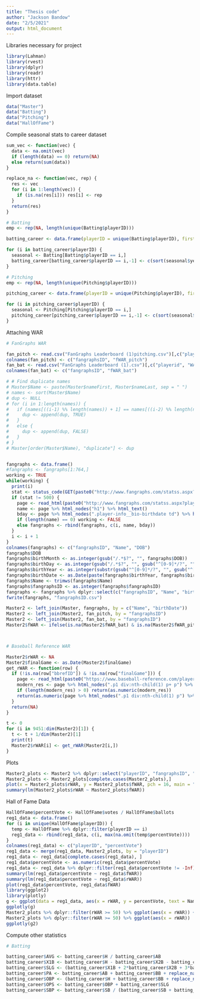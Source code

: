 ```yaml
---
title: "Thesis code"
author: "Jackson Bandow"
date: "2/5/2021"
output: html_document
---
```


Libraries necessary for project

```r
library(Lahman)
library(rvest)
library(dplyr)
library(readr)
library(httr)
library(data.table)
```


Import dataset

```r
data("Master")
data("Batting")
data("Pitching")
data("HallOfFame")
```

Compile seasonal stats to career dataset

```r
sum_vec <- function(vec) {
  data <- na.omit(vec)
  if (length(data) == 0) return(NA)
  else return(sum(data))
}

replace_na <- function(vec, rep) {
  res <- vec
  for (i in 1:length(vec)) {
    if (is.na(res[i])) res[i] <- rep
  }
  return(res)
}

# Batting
emp <- rep(NA, length(unique(Batting$playerID)))

batting_career <- data.frame(playerID = unique(Batting$playerID), firstyearID = emp, lastyearID = emp, G = emp, AB = emp, R = emp, H = emp, X2B = emp, X3B = emp, HR = emp, RBI = emp, SB = emp, CS = emp, BB = emp, SO = emp, IBB = emp, HBP = emp, SH = emp, SF = emp, GIDP = emp)

for (i in batting_career$playerID) {
  seasonal <- Batting[Batting$playerID == i,]
  batting_career[batting_career$playerID == i,-1] <- c(sort(seasonal$yearID)[1], tail(sort(seasonal$yearID), n=1), sum_vec(seasonal$G), sum_vec(seasonal$AB), sum_vec(seasonal$R), sum_vec(seasonal$H), sum_vec(seasonal$X2B), sum_vec(seasonal$X3B), sum_vec(seasonal$HR), sum_vec(seasonal$RBI), sum_vec(seasonal$SB), sum_vec(seasonal$CS), sum_vec(seasonal$BB), sum_vec(seasonal$SO), sum_vec(seasonal$IBB), sum_vec(seasonal$HBP), sum_vec(seasonal$SH), sum_vec(seasonal$SF), sum_vec(seasonal$GIDP))
}

# Pitching
emp <- rep(NA, length(unique(Pitching$playerID)))

pitching_career <- data.frame(playerID = unique(Pitching$playerID), firstyearID = emp, lastyearID = emp, W = emp, L = emp, G = emp, GS = emp, CG = emp, SHO = emp, SV = emp, IPout = emp, H = emp, ER = emp, HR = emp, BB = emp, SO = emp, BAOpp = emp, ERA = emp, IBB = emp, WP = emp, HBP = emp, BK = emp, BFP = emp, GF = emp, R = emp, SH = emp, SF = emp, GIDP = emp)

for (i in pitching_career$playerID) {
  seasonal <- Pitching[Pitching$playerID == i,]
  pitching_career[pitching_career$playerID == i,-1] <- c(sort(seasonal$yearID)[1], tail(sort(seasonal$yearID), n=1), sum_vec(seasonal$W), sum_vec(seasonal$L), sum_vec(seasonal$G), sum_vec(seasonal$GS), sum_vec(seasonal$CG), sum_vec(seasonal$SHO), sum_vec(seasonal$SV), sum_vec(seasonal$IPout), sum_vec(seasonal$H), sum_vec(seasonal$ER), sum_vec(seasonal$HR), sum_vec(seasonal$BB), sum_vec(seasonal$SO), NA, NA, sum_vec(seasonal$IBB), sum_vec(seasonal$WP), sum_vec(seasonal$HBP), sum_vec(seasonal$BK), sum_vec(seasonal$BFP), sum_vec(seasonal$GF), sum_vec(seasonal$R), sum_vec(seasonal$SH), sum_vec(seasonal$SF), sum_vec(seasonal$GIDP))
}
```


Attaching WAR

```r
# FanGraphs WAR

fan_pitch <- read.csv("FanGraphs Leaderboard (1)pitching.csv")[,c("playerid", "WAR")]
colnames(fan_pitch) <- c("fangraphsID", "fWAR_pitch")
fan_bat <- read.csv("FanGraphs Leaderboard (1).csv")[,c("playerid", "WAR")]
colnames(fan_bat) <- c("fangraphsID", "fWAR_bat")

# # Find duplicate names
# Master$Name <- paste(Master$nameFirst, Master$nameLast, sep = " ")
# names <- sort(Master$Name)
# dup <- NULL
# for (i in 1:length(names)) {
#   if (names[((i-1) %% length(names)) + 1] == names[((i-2) %% length(names)) + 1] | names[((i-1) %% length(names)) + 1] == names[(i %% length(names)) + 1]) {
#     dup <- append(dup, TRUE)
#   }
#   else {
#     dup <- append(dup, FALSE)
#   }
# }
# Master[order(Master$Name), "duplicate"] <- dup


fangraphs <- data.frame()
#fangraphs <- fangraphs[1:764,]
working <- TRUE
while(working) {
  print(i)
  stat <- status_code(GET(paste0("http://www.fangraphs.com/statss.aspx?playerid=", i)))
  if (stat != 500) {
    page <- read_html(paste0("http://www.fangraphs.com/statss.aspx?playerid=", i))
    name <- page %>% html_nodes("h1") %>% html_text()
    bday <- page %>% html_nodes(".player-info__bio-birthdate td") %>% html_text()
    if (length(name) == 0) working <- FALSE
    else fangraphs <- rbind(fangraphs, c(i, name, bday)) 
  }
  i <- i + 1
}
colnames(fangraphs) <- c("fangraphsID", "Name", "DOB")
fangraphs$DOB
fangraphs$birthMonth <- as.integer(gsub("/.*$?", "", fangraphs$DOB))
fangraphs$birthDay <- as.integer(gsub("/.*$?", "", gsub("^[0-9]*/?", "", fangraphs$DOB)))
fangraphs$birthYear <- as.integer(substr(gsub("^[0-9]*/?", "", gsub("^[0-9]*/?", "", fangraphs$DOB)), 1, 4))
fangraphs$birthDate <- as.Date(paste(fangraphs$birthYear, fangraphs$birthMonth, fangraphs$birthDay, sep = "-"))
fangraphs$Name <- trimws(fangraphs$Name)
fangraphs$fangraphsID <- as.integer(fangraphs$fangraphsID)
fangraphs <- fangraphs %>% dplyr::select(c("fangraphsID", "Name", "birthDate"))
fwrite(fangraphs, "fangraphsID.csv")

Master2 <- left_join(Master, fangraphs, by = c("Name", "birthDate"))
Master2 <- left_join(Master2, fan_pitch, by = "fangraphsID")
Master2 <- left_join(Master2, fan_bat, by = "fangraphsID")
Master2$fWAR <- ifelse(is.na(Master2$fWAR_bat) & is.na(Master2$fWAR_pitch), NA, ifelse(is.na(Master2$fWAR_bat), 0, Master2$fWAR_bat) + ifelse(is.na(Master2$fWAR_pitch), 0, Master2$fWAR_pitch))



# Baseball Reference WAR

Master2$rWAR <- NA
Master2$finalGame <- as.Date(Master2$finalGame)
get_rWAR <- function(row) {
  if (!is.na(row["bbrefID"]) & !is.na(row["finalGame"])) {
    page <- read_html(paste0("https://www.baseball-reference.com/players/", substr(row["bbrefID"], 1, 1), "/", row["bbrefID"], ".shtml"))
    modern_res <- page %>% html_nodes(".p1 div:nth-child(1) p+ p") %>% html_text()
    if (length(modern_res) > 0) return(as.numeric(modern_res))
    return(as.numeric(page %>% html_nodes(".p1 div:nth-child(1) p") %>% html_text()))
  }
  return(NA)
}

t <- 0
for (i in 9451:dim(Master2)[1]) {
  t <- t + 1/dim(Master2)[1]
  print(t)
  Master2$rWAR[i] <- get_rWAR(Master2[i,])
}
```


Plots 

```r
Master2_plots <- Master2 %>% dplyr::select("playerID", "fangraphsID", "bbrefID", "Name", "fWAR", "rWAR")
Master2_plots <- Master2_plots[complete.cases(Master2_plots),]
plot(x = Master2_plots$rWAR, y = Master2_plots$fWAR, pch = 16, main = "Baseball-Reference vs. FanGraphs WAR", xlab = "Baseball-Reference WAR", ylab = "FanGraphs WAR")
summary(lm(Master2_plots$rWAR ~ Master2_plots$fWAR))
```


Hall of Fame Data

```r
HallOfFame$percentVote <- HallOfFame$votes / HallOfFame$ballots
reg1_data <- data.frame()
for (i in unique(HallOfFame$playerID)) {
  temp <- HallOfFame %>% dplyr::filter(playerID == i)
  reg1_data <- rbind(reg1_data, c(i, max(na.omit(temp$percentVote))))
}
colnames(reg1_data) <- c("playerID", "percentVote")
reg1_data <- merge(reg1_data, Master2_plots, by = "playerID")
reg1_data <- reg1_data[complete.cases(reg1_data), ]
reg1_data$percentVote <- as.numeric(reg1_data$percentVote)
reg1_data <- reg1_data %>% dplyr::filter(reg1_data$percentVote != -Inf)
summary(lm(reg1_data$percentVote ~ reg1_data$fWAR))
summary(lm(reg1_data$percentVote ~ reg1_data$rWAR))
plot(reg1_data$percentVote, reg1_data$fWAR)
library(ggplot2)
library(plotly)
g <- ggplot(data = reg1_data, aes(x = rWAR, y = percentVote, text = Name)) + geom_point() + theme_bw()
ggplotly(g)
Master2_plots %>% dplyr::filter(rWAR >= 50) %>% ggplot(aes(x = rWAR)) + geom_histogram() + theme_bw()
Master2_plots %>% dplyr::filter(rWAR >= 50) %>% ggplot(aes(x = rWAR))
ggplotly(g2)
```


Compute other statistics

```r
# Batting

batting_career$AVG <- batting_career$H / batting_career$AB
batting_career$X1B <- batting_career$H - batting_career$X2B - batting_career$X3B - batting_career$HR
batting_career$SLG <- (batting_career$X1B + 2*batting_career$X2B + 3*batting_career$X3B + 4*batting_career$HR) / batting_career$AB
batting_career$PA <- batting_career$AB + batting_career$BB + replace_na(batting_career$HBP, 0) + replace_na(batting_career$SF, 0) + replace_na(batting_career$SH, 0) 
batting_career$OBP <- (batting_career$H + batting_career$BB + replace_na(batting_career$HBP, 0)) / (batting_career$PA - replace_na(batting_career$SH, 0))
batting_career$OPS <- batting_career$OBP + batting_career$SLG
batting_career$SBP <- batting_career$SB / (batting_career$SB + batting_career$CS)

```

